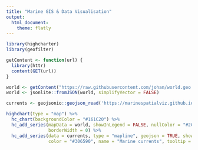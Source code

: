 ---
title: "Marine GIS & Data Visualisation"
output: 
  html_document:
    theme: flatly
---

```{r message = FALSE, echo = FALSE}
library(highcharter)
library(geofilter)

getContent <- function(url) {
  library(httr)
  content(GET(url))
}

world <- getContent("https://raw.githubusercontent.com/johan/world.geo.json/master/countries.geo.json")
world <- jsonlite::fromJSON(world, simplifyVector = FALSE)

currents <- geojsonio::geojson_read('https://marinespatialviz.github.io/marinespatialviz/currents/currents.geojson')

highchart(type = "map") %>%
  hc_chart(backgroundColor = "#161C20") %>% 
  hc_add_series(mapData = world, showInLegend = FALSE, nullColor = "#2C3E50",
                borderWidth = 0) %>%
  hc_add_series(data = currents, type = "mapline", geojson = TRUE, showInLegend = FALSE, 
                color = "#306590", name = "Marine currents", tooltip = list(pointFormat = "{point.properties.Name}"))
```